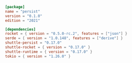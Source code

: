 ```toml Cargo.toml
[package]
name = "persist"
version = "0.1.0"
edition = "2021"

[dependencies]
rocket = { version = "0.5.0-rc.2", features = ["json"] }
serde = { version = "1.0.148", features = ["derive"] }
shuttle-persist = "0.17.0"
shuttle-rocket = { version = "0.17.0" }
shuttle-runtime = { version = "0.17.0" }
tokio = { version = "1.26.0" }

```
